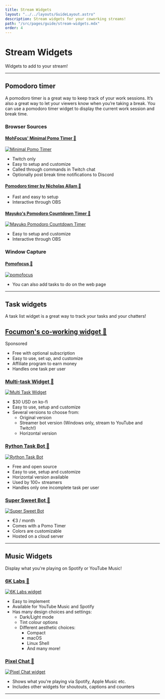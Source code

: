 ```yaml
---
title: Stream Widgets
layout: "../../layouts/GuideLayout.astro"
description: Stream widgets for your coworking streams!
path: "/src/pages/guide/stream-widgets.mdx"
order: 4
---
```


# Stream Widgets

Widgets to add to your stream! 

---

## Pomodoro timer

A pomodoro timer is a great way to keep track of your work sessions. It’s also a great way to let your viewers know when you’re taking a break. You can use a pomodoro timer widget to display the current work session and break time.

### Browser Sources

#### [MohFocus' Minimal Pomo Timer 🔗](https://github.com/mohamed-tayeh/Minimal-Pomo-Timer)

<a href="https://github.com/mohamed-tayeh/Minimal-Pomo-Timer" target="_blank">
    <Image src={MohMinimalTimer} alt="Minimal Pomo Timer" loading="eager"/>
</a>

- Twitch only
- Easy to setup and customize 
- Called through commands in Twitch chat
- Optionally post break time notifications to Discord

#### [Pomodoro timer by Nicholas Allam 🔗](https://njallam.github.io/stream-pomodoro/?pomodoro=50&shortBreak=10&longBreak=5)

- Fast and easy to setup
- Interactive through OBS

#### [Mayuko's Pomodoro Countdown Timer 🔗](https://github.com/hellomayuko/Pomodoro-Countdown)

<a href="https://github.com/hellomayuko/Pomodoro-Countdown" target="_blank">
  <Image src={MayukoPomo} alt="Mayuko Pomodoro Countdown Timer" loading="lazy" />
</a>

- Easy to setup and customize
- Interactive through OBS

### Window Capture

#### [Pomofocus 🔗](https://pomofocus.io/)

<a href="https://pomofocus.io/" target="_blank"><Image src={Pomofocus} alt="pomofocus" loading="lazy" /></a>

- You can also add tasks to do on the web page

---

## Task widgets

A task list widget is a great way to track your tasks and your chatters!

<div class="flex justify-start items-end h-fit gap-10">
    <a href="https://www.focumon.com/for_streamers" target="_blank">
        <h2>Focumon's co-working widget 🔗</h2>
    </a>
    <div class="bg-[#319c2a] px-2 py-1 w-fit rounded-lg mb-3">Sponsored</div>
</div>

- Free with optional subscription
- Easy to use, set up, and customize
- Affiliate program to earn money
- Handles one task per user

### [Multi-task Widget 🔗](https://ko-fi.com/s/94e7e8dc81)

<a href="https://ko-fi.com/s/94e7e8dc81" target="_blank">
<Image src={MultiTask} alt="Multi Task Widget" loading="lazy" />
</a>

- $30 USD on ko-fi
- Easy to use, setup and customize
- Several versions to choose from:
  - Original version
  - Streamer bot version (Windows only, stream to YouTube and Twitch!)
  - Horizontal version

### [Rython Task Bot 🔗](https://github.com/liyunze-coding/chat-task-tic-overlay-infinity)

<a href="https://github.com/liyunze-coding/chat-task-tic-overlay-infinity" target="_blank">
<Image src={RythonTaskBot} alt="Rython Task Bot" loading="lazy" />
</a>

- Free and open source
- Easy to use, setup and customize
- Horizontal version available
- Used by 100+ streamers
- Handles only one incomplete task per user

### [Super Sweet Bot 🔗](https://www.patreon.com/super_sweet_bot)

<a href="https://www.patreon.com/super_sweet_bot" target="_blank">
<Image src={SuperSweetBot} alt="Super Sweet Bot" loading="lazy" />
</a>

- €3 / month
- Comes with a Pomo Timer
- Colors are customizable
- Hosted on a cloud server

---

## Music Widgets

Display what you're playing on Spotify or YouTube Music! 

### [6K Labs 🔗](https://6klabs.com/)

<a href="https://6klabs.com/" target="_blank">
<Image src={SixKLabs} alt="6K Labs widget" loading="lazy" />
</a>

- Easy to implement
- Available for YouTube Music and Spotify
- Has many design choices and settings:
  - Dark/Light mode
  - Tint colour options
  - Different aesthetic choices:
    - Compact
    - macOS
    - Linux Shell
    - And many more!

### [Pixel Chat 🔗](https://pixelchat.tv/)

<a href="https://pixelchat.tv/" target="_blank">
<Image src={PixelChat} alt="Pixel Chat widget" loading="lazy" />
</a>

- Shows what you're playing via Spotify, Apple Music etc.
- Includes other widgets for shoutouts, captions and counters

---